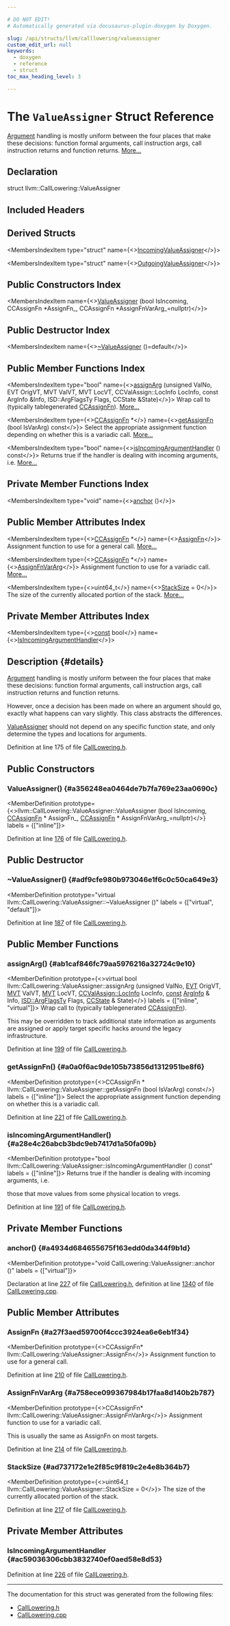 ```yaml
---

# DO NOT EDIT!
# Automatically generated via docusaurus-plugin-doxygen by Doxygen.

slug: /api/structs/llvm/calllowering/valueassigner
custom_edit_url: null
keywords:
  - doxygen
  - reference
  - struct
toc_max_heading_level: 3

---
```





# The `ValueAssigner` Struct Reference

<DoxygenPage pluginConfig={pluginConfig}>

<a href="/docs/api/classes/llvm/argument">Argument</a> handling is mostly uniform between the four places that make these decisions: function formal arguments, call instruction args, call instruction returns and function returns. <a href="#details">More...</a>

## Declaration

<CodeBlock>struct llvm::CallLowering::ValueAssigner</CodeBlock>

## Included Headers

<IncludesList>
<IncludesListItem
  filePath="llvm/CodeGen/GlobalISel/CallLowering.h"
  permalink="/docs/api/files/include/include/llvm/include/llvm/codegen/include/llvm/codegen/globalisel/calllowering-h"
  isLocal="true" />
</IncludesList>

## Derived Structs

<MembersIndex>

<MembersIndexItem
  type="struct"
  name={<><a href="/docs/api/structs/llvm/calllowering/incomingvalueassigner">IncomingValueAssigner</a></>}>
</MembersIndexItem>

<MembersIndexItem
  type="struct"
  name={<><a href="/docs/api/structs/llvm/calllowering/outgoingvalueassigner">OutgoingValueAssigner</a></>}>
</MembersIndexItem>

</MembersIndex>

## Public Constructors Index

<MembersIndex>

<MembersIndexItem
  name={<><a href="#a356248ea0464de7b7fa769e23aa0690c">ValueAssigner</a> (bool IsIncoming, CCAssignFn &#42;AssignFn&#95;, CCAssignFn &#42;AssignFnVarArg&#95;=nullptr)</>}>
</MembersIndexItem>

</MembersIndex>

## Public Destructor Index

<MembersIndex>

<MembersIndexItem
  name={<><a href="#adf9cfe980b973046e1f6c0c50ca649e3">~ValueAssigner</a> ()=default</>}>
</MembersIndexItem>

</MembersIndex>

## Public Member Functions Index

<MembersIndex>

<MembersIndexItem
  type="bool"
  name={<><a href="#ab1caf846fc79aa5976216a32724c9e10">assignArg</a> (unsigned ValNo, EVT OrigVT, MVT ValVT, MVT LocVT, CCValAssign::LocInfo LocInfo, const ArgInfo &amp;Info, ISD::ArgFlagsTy Flags, CCState &amp;State)</>}>
Wrap call to (typically tablegenerated <a href="/docs/api/namespaces/llvm/#aa555cd3eb8141809d16bcfc45ccc3715">CCAssignFn</a>). <a href="#ab1caf846fc79aa5976216a32724c9e10">More...</a>
</MembersIndexItem>

<MembersIndexItem
  type={<><a href="/docs/api/namespaces/llvm/#aa555cd3eb8141809d16bcfc45ccc3715">CCAssignFn</a> &#42;</>}
  name={<><a href="#a0a0f6ac9de105b73856d1312951be8f6">getAssignFn</a> (bool IsVarArg) const</>}>
Select the appropriate assignment function depending on whether this is a variadic call. <a href="#a0a0f6ac9de105b73856d1312951be8f6">More...</a>
</MembersIndexItem>

<MembersIndexItem
  type="bool"
  name={<><a href="#a28e4c26abcb3bdc9eb7417d1a50fa09b">isIncomingArgumentHandler</a> () const</>}>
Returns true if the handler is dealing with incoming arguments, i.e. <a href="#a28e4c26abcb3bdc9eb7417d1a50fa09b">More...</a>
</MembersIndexItem>

</MembersIndex>

## Private Member Functions Index

<MembersIndex>

<MembersIndexItem
  type="void"
  name={<><a href="#a4934d684655675f163edd0da344f9b1d">anchor</a> ()</>}>
</MembersIndexItem>

</MembersIndex>

## Public Member Attributes Index

<MembersIndex>

<MembersIndexItem
  type={<><a href="/docs/api/namespaces/llvm/#aa555cd3eb8141809d16bcfc45ccc3715">CCAssignFn</a> &#42;</>}
  name={<><a href="#a27f3aed59700f4ccc3924ea6e6eb1f34">AssignFn</a></>}>
Assignment function to use for a general call. <a href="#a27f3aed59700f4ccc3924ea6e6eb1f34">More...</a>
</MembersIndexItem>

<MembersIndexItem
  type={<><a href="/docs/api/namespaces/llvm/#aa555cd3eb8141809d16bcfc45ccc3715">CCAssignFn</a> &#42;</>}
  name={<><a href="#a758ece099367984b17faa8d140b2b787">AssignFnVarArg</a></>}>
Assignment function to use for a variadic call. <a href="#a758ece099367984b17faa8d140b2b787">More...</a>
</MembersIndexItem>

<MembersIndexItem
  type={<>uint64&#95;t</>}
  name={<><a href="#ad737172e1e2f85c9f819c2e4e8b364b7">StackSize</a> = 0</>}>
The size of the currently allocated portion of the stack. <a href="#ad737172e1e2f85c9f819c2e4e8b364b7">More...</a>
</MembersIndexItem>

</MembersIndex>

## Private Member Attributes Index

<MembersIndex>

<MembersIndexItem
  type={<><a href="/docs/api/files/lib/lib/target/lib/target/aarch64/aarch64promoteconstant-cpp/#a90f8350fecae261c25be85d38b451bff">const</a> bool</>}
  name={<><a href="#ac59036306cbb3832740ef0aed58e8d53">IsIncomingArgumentHandler</a></>}>
</MembersIndexItem>

</MembersIndex>

## Description {#details}

<a href="/docs/api/classes/llvm/argument">Argument</a> handling is mostly uniform between the four places that make these decisions: function formal arguments, call instruction args, call instruction returns and function returns.

However, once a decision has been made on where an argument should go, exactly what happens can vary slightly. This class abstracts the differences.

<a href="/docs/api/structs/llvm/calllowering/valueassigner">ValueAssigner</a> should not depend on any specific function state, and only determine the types and locations for arguments.

Definition at line 175 of file <a href="/docs/api/files/include/include/llvm/include/llvm/codegen/include/llvm/codegen/globalisel/calllowering-h">CallLowering.h</a>.

<SectionDefinition>

## Public Constructors

### ValueAssigner() {#a356248ea0464de7b7fa769e23aa0690c}

<MemberDefinition
  prototype={<>llvm::CallLowering::ValueAssigner::ValueAssigner (bool IsIncoming, <a href="/docs/api/namespaces/llvm/#aa555cd3eb8141809d16bcfc45ccc3715">CCAssignFn</a> &#42; AssignFn_, <a href="/docs/api/namespaces/llvm/#aa555cd3eb8141809d16bcfc45ccc3715">CCAssignFn</a> &#42; AssignFnVarArg_=nullptr)</>}
  labels = {["inline"]}>

Definition at line <a href="/docs/api/files/include/include/llvm/include/llvm/codegen/include/llvm/codegen/globalisel/calllowering-h/#l00176">176</a> of file <a href="/docs/api/files/include/include/llvm/include/llvm/codegen/include/llvm/codegen/globalisel/calllowering-h">CallLowering.h</a>.
</MemberDefinition>

</SectionDefinition>

<SectionDefinition>

## Public Destructor

### ~ValueAssigner() {#adf9cfe980b973046e1f6c0c50ca649e3}

<MemberDefinition
  prototype="virtual llvm::CallLowering::ValueAssigner::~ValueAssigner ()"
  labels = {["virtual", "default"]}>

Definition at line <a href="/docs/api/files/include/include/llvm/include/llvm/codegen/include/llvm/codegen/globalisel/calllowering-h/#l00187">187</a> of file <a href="/docs/api/files/include/include/llvm/include/llvm/codegen/include/llvm/codegen/globalisel/calllowering-h">CallLowering.h</a>.
</MemberDefinition>

</SectionDefinition>

<SectionDefinition>

## Public Member Functions

### assignArg() {#ab1caf846fc79aa5976216a32724c9e10}

<MemberDefinition
  prototype={<>virtual bool llvm::CallLowering::ValueAssigner::assignArg (unsigned ValNo, <a href="/docs/api/structs/llvm/evt">EVT</a> OrigVT, <a href="/docs/api/classes/llvm/mvt">MVT</a> ValVT, <a href="/docs/api/classes/llvm/mvt">MVT</a> LocVT, <a href="/docs/api/classes/llvm/ccvalassign/#a2b78fd53da0b5df7bc4eacf7df556a45">CCValAssign::LocInfo</a> LocInfo, <a href="/docs/api/files/lib/lib/target/lib/target/aarch64/aarch64promoteconstant-cpp/#a90f8350fecae261c25be85d38b451bff">const</a> <a href="/docs/api/structs/llvm/calllowering/arginfo">ArgInfo</a> &amp; Info, <a href="/docs/api/structs/llvm/isd/argflagsty">ISD::ArgFlagsTy</a> Flags, <a href="/docs/api/classes/llvm/ccstate">CCState</a> &amp; State)</>}
  labels = {["inline", "virtual"]}>
Wrap call to (typically tablegenerated <a href="/docs/api/namespaces/llvm/#aa555cd3eb8141809d16bcfc45ccc3715">CCAssignFn</a>).

This may be overridden to track additional state information as arguments are assigned or apply target specific hacks around the legacy infrastructure.

Definition at line <a href="/docs/api/files/include/include/llvm/include/llvm/codegen/include/llvm/codegen/globalisel/calllowering-h/#l00199">199</a> of file <a href="/docs/api/files/include/include/llvm/include/llvm/codegen/include/llvm/codegen/globalisel/calllowering-h">CallLowering.h</a>.
</MemberDefinition>

### getAssignFn() {#a0a0f6ac9de105b73856d1312951be8f6}

<MemberDefinition
  prototype={<>CCAssignFn &#42; llvm::CallLowering::ValueAssigner::getAssignFn (bool IsVarArg) const</>}
  labels = {["inline"]}>
Select the appropriate assignment function depending on whether this is a variadic call.

Definition at line <a href="/docs/api/files/include/include/llvm/include/llvm/codegen/include/llvm/codegen/globalisel/calllowering-h/#l00221">221</a> of file <a href="/docs/api/files/include/include/llvm/include/llvm/codegen/include/llvm/codegen/globalisel/calllowering-h">CallLowering.h</a>.
</MemberDefinition>

### isIncomingArgumentHandler() {#a28e4c26abcb3bdc9eb7417d1a50fa09b}

<MemberDefinition
  prototype="bool llvm::CallLowering::ValueAssigner::isIncomingArgumentHandler () const"
  labels = {["inline"]}>
Returns true if the handler is dealing with incoming arguments, i.e.

those that move values from some physical location to vregs.

Definition at line <a href="/docs/api/files/include/include/llvm/include/llvm/codegen/include/llvm/codegen/globalisel/calllowering-h/#l00191">191</a> of file <a href="/docs/api/files/include/include/llvm/include/llvm/codegen/include/llvm/codegen/globalisel/calllowering-h">CallLowering.h</a>.
</MemberDefinition>

</SectionDefinition>

<SectionDefinition>

## Private Member Functions

### anchor() {#a4934d684655675f163edd0da344f9b1d}

<MemberDefinition
  prototype="void CallLowering::ValueAssigner::anchor ()"
  labels = {["virtual"]}>

Declaration at line <a href="/docs/api/files/include/include/llvm/include/llvm/codegen/include/llvm/codegen/globalisel/calllowering-h/#l00227">227</a> of file <a href="/docs/api/files/include/include/llvm/include/llvm/codegen/include/llvm/codegen/globalisel/calllowering-h">CallLowering.h</a>, definition at line <a href="/docs/api/files/lib/lib/codegen/lib/codegen/globalisel/calllowering-cpp/#l01340">1340</a> of file <a href="/docs/api/files/lib/lib/codegen/lib/codegen/globalisel/calllowering-cpp">CallLowering.cpp</a>.
</MemberDefinition>

</SectionDefinition>

<SectionDefinition>

## Public Member Attributes

### AssignFn {#a27f3aed59700f4ccc3924ea6e6eb1f34}

<MemberDefinition
  prototype={<>CCAssignFn&#42; llvm::CallLowering::ValueAssigner::AssignFn</>}>
Assignment function to use for a general call.

Definition at line <a href="/docs/api/files/include/include/llvm/include/llvm/codegen/include/llvm/codegen/globalisel/calllowering-h/#l00210">210</a> of file <a href="/docs/api/files/include/include/llvm/include/llvm/codegen/include/llvm/codegen/globalisel/calllowering-h">CallLowering.h</a>.
</MemberDefinition>

### AssignFnVarArg {#a758ece099367984b17faa8d140b2b787}

<MemberDefinition
  prototype={<>CCAssignFn&#42; llvm::CallLowering::ValueAssigner::AssignFnVarArg</>}>
Assignment function to use for a variadic call.

This is usually the same as AssignFn on most targets.

Definition at line <a href="/docs/api/files/include/include/llvm/include/llvm/codegen/include/llvm/codegen/globalisel/calllowering-h/#l00214">214</a> of file <a href="/docs/api/files/include/include/llvm/include/llvm/codegen/include/llvm/codegen/globalisel/calllowering-h">CallLowering.h</a>.
</MemberDefinition>

### StackSize {#ad737172e1e2f85c9f819c2e4e8b364b7}

<MemberDefinition
  prototype={<>uint64&#95;t llvm::CallLowering::ValueAssigner::StackSize = 0</>}>
The size of the currently allocated portion of the stack.

Definition at line <a href="/docs/api/files/include/include/llvm/include/llvm/codegen/include/llvm/codegen/globalisel/calllowering-h/#l00217">217</a> of file <a href="/docs/api/files/include/include/llvm/include/llvm/codegen/include/llvm/codegen/globalisel/calllowering-h">CallLowering.h</a>.
</MemberDefinition>

</SectionDefinition>

<SectionDefinition>

## Private Member Attributes

### IsIncomingArgumentHandler {#ac59036306cbb3832740ef0aed58e8d53}

<MemberDefinition
  prototype="const bool llvm::CallLowering::ValueAssigner::IsIncomingArgumentHandler">

Definition at line <a href="/docs/api/files/include/include/llvm/include/llvm/codegen/include/llvm/codegen/globalisel/calllowering-h/#l00226">226</a> of file <a href="/docs/api/files/include/include/llvm/include/llvm/codegen/include/llvm/codegen/globalisel/calllowering-h">CallLowering.h</a>.
</MemberDefinition>

</SectionDefinition>

<hr/>

The documentation for this struct was generated from the following files:

<ul>
<li><a href="/docs/api/files/include/include/llvm/include/llvm/codegen/include/llvm/codegen/globalisel/calllowering-h">CallLowering.h</a></li>
<li><a href="/docs/api/files/lib/lib/codegen/lib/codegen/globalisel/calllowering-cpp">CallLowering.cpp</a></li>
</ul>

</DoxygenPage>
